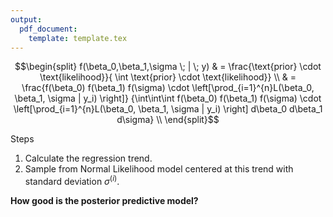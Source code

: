 ```yaml
---
output: 
  pdf_document:
    template: template.tex
---
```

\section{Simple Normal Regression}

\subsection{Question of the Day}
\vspace{5cm}

\subsection{The Model}
$$\begin{split}
f(\beta_0,\beta_1,\sigma \; | \; y) 
 & = \frac{\text{prior} \cdot \text{likelihood}}{ \int \text{prior} \cdot \text{likelihood}} \\
 & = \frac{f(\beta_0) f(\beta_1) f(\sigma) \cdot \left[\prod_{i=1}^{n}L(\beta_0, \beta_1, \sigma | y_i) \right]}
 {\int\int\int f(\beta_0) f(\beta_1) f(\sigma) \cdot \left[\prod_{i=1}^{n}L(\beta_0, \beta_1, \sigma | y_i) \right] d\beta_0 d\beta_1 d\sigma} \\
 \end{split}$$

\newpage

\subsection{Posterior Prediction}
Steps

1. Calculate the regression trend.
2. Sample from Normal Likelihood model centered at this trend with standard deviation $\sigma^{(i)}$.


__How good is the posterior predictive model?__
